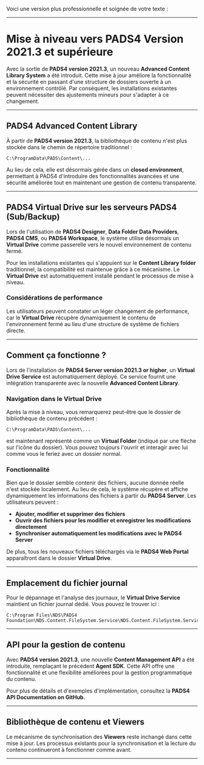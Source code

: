 Voici une version plus professionnelle et soignée de votre texte :

***

# Mise à niveau vers PADS4 Version 2021.3 et supérieure

Avec la sortie de **PADS4 version 2021.3**, un nouveau **Advanced Content Library System** a été introduit. Cette mise à jour améliore la fonctionnalité et la sécurité en passant d'une structure de dossiers ouverte à un environnement contrôlé. Par conséquent, les installations existantes peuvent nécessiter des ajustements mineurs pour s'adapter à ce changement.

***

## PADS4 Advanced Content Library

À partir de **PADS4 version 2021.3**, la bibliothèque de contenu n'est plus stockée dans le chemin de répertoire traditionnel :

```
C:\ProgramData\PADS\Content\...
```

Au lieu de cela, elle est désormais gérée dans un **closed environment**, permettant à PADS4 d'introduire des fonctionnalités avancées et une sécurité améliorée tout en maintenant une gestion de contenu transparente.

***

## PADS4 Virtual Drive sur les serveurs PADS4 (Sub/Backup)

Lors de l'utilisation de **PADS4 Designer**, **Data Folder Data Providers**, **PADS4 CMS**, ou **PADS4 Workspace**, le système utilise désormais un **Virtual Drive** comme passerelle vers le nouvel environnement de contenu fermé.

Pour les installations existantes qui s'appuient sur le **Content Library folder** traditionnel, la compatibilité est maintenue grâce à ce mécanisme. Le **Virtual Drive** est automatiquement installé pendant le processus de mise à niveau.

### Considérations de performance

Les utilisateurs peuvent constater un léger changement de performance, car le **Virtual Drive** récupère dynamiquement le contenu de l'environnement fermé au lieu d'une structure de système de fichiers directe.

***

## Comment ça fonctionne ?

Lors de l'installation de **PADS4 Server version 2021.3 or higher**, un **Virtual Drive Service** est automatiquement déployé. Ce service fournit une intégration transparente avec la nouvelle **Advanced Content Library**.

### Navigation dans le Virtual Drive

Après la mise à niveau, vous remarquerez peut-être que le dossier de bibliothèque de contenu précédent :

```
C:\ProgramData\PADS\Content\...
```

est maintenant représenté comme un **Virtual Folder** (indiqué par une flèche sur l'icône du dossier). Vous pouvez toujours l'ouvrir et interagir avec lui comme vous le feriez avec un dossier normal.

### Fonctionnalité

Bien que le dossier semble contenir des fichiers, aucune donnée réelle n'est stockée localement. Au lieu de cela, le système récupère et affiche dynamiquement les informations des fichiers à partir du **PADS4 Server**. Les utilisateurs peuvent :

* **Ajouter, modifier et supprimer des fichiers**
* **Ouvrir des fichiers pour les modifier et enregistrer les modifications directement**
* **Synchroniser automatiquement les modifications avec le PADS4 Server**

De plus, tous les nouveaux fichiers téléchargés via le **PADS4 Web Portal** apparaîtront dans le dossier **Virtual Drive**.

***

## Emplacement du fichier journal

Pour le dépannage et l'analyse des journaux, le **Virtual Drive Service** maintient un fichier journal dédié. Vous pouvez le trouver ici :

```
C:\Program Files\NDS\PADS4 Foundation\NDS.Content.FileSystem.Service\NDS.Content.FileSystem.Service.log
```

***

## API pour la gestion de contenu

Avec **PADS4 version 2021.3**, une nouvelle **Content Management API** a été introduite, remplaçant le précédent **Agent SDK**. Cette API offre une fonctionnalité et une flexibilité améliorées pour la gestion programmatique du contenu.

Pour plus de détails et d'exemples d'implémentation, consultez la **PADS4 API Documentation on GitHub**.

***

## Bibliothèque de contenu et Viewers

Le mécanisme de synchronisation des **Viewers** reste inchangé dans cette mise à jour. Les processus existants pour la synchronisation et la lecture du contenu continueront à fonctionner comme avant.

***
